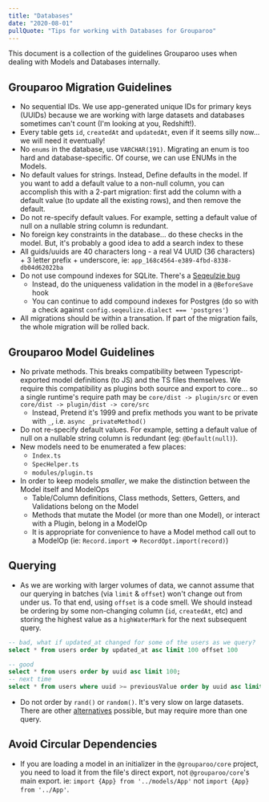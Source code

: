 ```yaml
---
title: "Databases"
date: "2020-08-01"
pullQuote: "Tips for working with Databases for Grouparoo"
---
```


This document is a collection of the guidelines Grouparoo uses when dealing with Models and Databases internally.

## Grouparoo Migration Guidelines

- No sequential IDs. We use app-generated unique IDs for primary keys (UUIDs) because we are working with large datasets and databases sometimes can't count (I'm looking at you, Redshift!).
- Every table gets `id`, `createdAt` and `updatedAt`, even if it seems silly now... we will need it eventually!
- No `enums` in the database, use `VARCHAR(191)`. Migrating an enum is too hard and database-specific. Of course, we can use ENUMs in the Models.
- No default values for strings. Instead, Define defaults in the model. If you want to add a default value to a non-null column, you can accomplish this with a 2-part migration: first add the column with a default value (to update all the existing rows), and then remove the default.
- Do not re-specify default values.  For example, setting a default value of null on a nullable string column is redundant. 
- No foreign key constraints in the database... do these checks in the model. But, it's probably a good idea to add a search index to these
- All guids/uuids are 40 characters long - a real V4 UUID (36 characters) + 3 letter prefix + underscore, ie: `app_168c4564-e389-4fbd-8338-db04d62022ba`
- Do not use compound indexes for SQLite. There's a [Seqeulzie bug](https://github.com/sequelize/sequelize/issues/12823)
  - Instead, do the uniqueness validation in the model in a `@BeforeSave` hook
  - You can continue to add compound indexes for Postgres (do so with a check against `config.seqeulize.dialect === 'postgres'`)
- All migrations should be within a transation. If part of the migration fails, the whole migration will be rolled back.

## Grouparoo Model Guidelines

- No private methods. This breaks compatibility between Typescript-exported model definitions (to JS) and the TS files themselves. We require this compatibility as plugins both source and export to core... so a single runtime's require path may be `core/dist -> plugin/src` or even `core/dist -> plugin/dist -> core/src`
  - Instead, Pretend it's 1999 and prefix methods you want to be private with `_`, i.e. `async _privateMethod()`
- Do not re-specify default values.  For example, setting a default value of null on a nullable string column is redundant (eg: `@Default(null)`). 
- New models need to be enumerated a few places:
  - `Index.ts`
  - `SpecHelper.ts`
  - `modules/plugin.ts`
- In order to keep models _smaller_, we make the distinction between the Model itself and ModelOps
  - Table/Column definitions, Class methods, Setters, Getters, and Validations belong on the Model
  - Methods that mutate the Model (or more than one Model), or interact with a Plugin, belong in a ModelOp
  - It is appropriate for convenience to have a Model method call out to a ModelOp (ie: `Record.import` => `RecordOpt.import(record)`)


## Querying

- As we are working with larger volumes of data, we cannot assume that our querying in batches (via `limit` & `offset`) won't change out from under us. To that end, using `offset` is a code smell. We should instead be ordering by some non-changing column (`id`, `createdAt`, etc) and storing the highest value as a `highWaterMark` for the next subsequent query.

```sql
-- bad, what if updated_at changed for some of the users as we query?
select * from users order by updated_at asc limit 100 offset 100

-- good
select * from users order by uuid asc limit 100;
-- next time
select * from users where uuid >= previousValue order by uuid asc limit 100;
```

- Do not order by `rand()` or `random()`. It's very slow on large datasets. There are other [alternatives](https://github.com/grouparoo/grouparoo/pull/716) possible, but may require more than one query.

## Avoid Circular Dependencies

- If you are loading a model in an initializer in the `@grouparoo/core` project, you need to load it from the file's direct export, not `@grouparoo/core`'s main export. ie: `import {App} from '../models/App'` not `import {App} from '../App'`.
